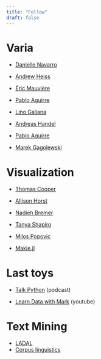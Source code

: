 ```yaml
---
title: "Follow"
draft: false
---
```


# Varia

- [Danielle Navarro](https://djnavarro.net/)

- [Andrew Heiss](https://www.andrewheiss.com/blog/)

- [Éric Mauvière](https://www.icem7.fr/)

- [Pablo Aguirre](https://pabloagn.com/)

- [Lino Galiana](https://pythonds.linogaliana.fr/)

- [Andreas Handel](https://www.andreashandel.com/posts.html)

- [Pablo Aguirre](https://pabloagn.com/)

- [Marek Gagolewski](https://www.gagolewski.com/#)

# Visualization

- [Thomas Cooper](https://cooper-thomas.com/)

- [Allison Horst](https://allisonhorst.com/allison-horst)

- [Nadieh Bremer](https://www.visualcinnamon.com/)

- [Tanya Shapiro](https://tanyaviz.com/)

- [Milos Popovic](https://milospopovic.net/)

- [Makie.jl](https://makie.org/)

# Last toys

- [Talk Python](https://talkpython.fm/episodes/all) (podcast)

- [Learn Data with Mark](https://www.youtube.com/@learndatawithmark) (youtube)

# Text Mining

- [LADAL](https://ladal.edu.au/textanalysis.html)
- [Corpus linguistics](https://corpling.hypotheses.org/author/corpling)